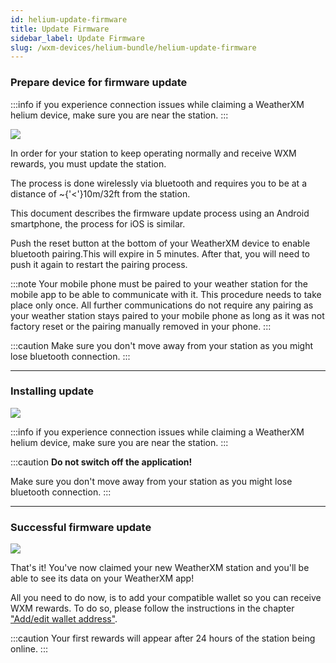 ```yaml
---
id: helium-update-firmware
title: Update Firmware
sidebar_label: Update Firmware
slug: /wxm-devices/helium-bundle/helium-update-firmware
---
```



### Prepare device for firmware update 

:::info
if you experience connection issues while claiming a WeatherXM helium device,  make sure you are near the station.
:::

<div class="explanation small-big">
  <img src={useBaseUrl("img/wxm-devices/helium/update-station.jpg")} />
<span>

In order for your station to keep operating normally and receive WXM rewards, you must update the station.

The process is done wirelessly via bluetooth and requires you to be at a distance of ~{'<'}10m/32ft from the station.

This document describes the firmware update process using an Android smartphone, the process for iOS is similar.

Push the reset button at the bottom of your WeatherXM device to enable bluetooth pairing.This will expire in 5 minutes. After that, you will need to push it again to restart the pairing process.

:::note
Your mobile phone must be paired to your weather station for the mobile app to be able to communicate with it. This procedure needs to take place only once. All further communications do not require any pairing as your weather station stays paired to your mobile phone as long as it was not factory reset or the pairing manually removed in your phone.
:::

:::caution
Make sure you don't move away from your station as you might lose bluetooth connection.
:::
</span>
</div>

<hr/>

### Installing update

<div class="explanation small-big">
  <img src={useBaseUrl("img/wxm-devices/helium/installing-update.svg")} />
  <span>

:::info
if you experience connection issues while claiming a WeatherXM helium device,  make sure you are near the station.
:::

:::caution
**Do not switch off the application!**

Make sure you don't move away from your station as you might lose bluetooth connection.
:::
  </span>
</div>

<hr/>

### Successful firmware update

<div class="explanation small-big">
  <img src={useBaseUrl("img/wxm-devices/helium/station-updated.svg")} />
  <span>

That's it! You've now claimed your new WeatherXM station and you'll be able to see its data on your WeatherXM app!

All you need to do now, is to add your compatible wallet so you can receive WXM rewards. To do so, please follow the instructions in the chapter ["Add/edit wallet address"](/wallet/add-edit-wallet-address#how-to-create-wallet-on-metamask). 


  </span>
</div>

:::caution
Your first rewards will appear after 24 hours of the station being online.
:::